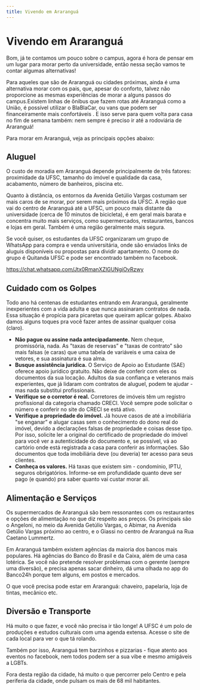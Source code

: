 ```yaml
---
title: Vivendo em Araranguá
---
```


# Vivendo em Araranguá

Bom, já te contamos um pouco sobre o campus, agora é hora de pensar em um lugar para morar perto da universidade, então nessa seção vamos te contar algumas alternativas!

Para aqueles que são de Araranguá ou cidades próximas, ainda é uma alternativa morar com os pais, que, apesar do conforto, talvez não proporcione as mesmas experiências de morar a alguns passos do campus.Existem linhas de ônibus que fazem rotas até Araranguá como a União, é possível utilizar o BlaBlaCar, ou vans que podem ser financeiramente mais confortáveis . E isso serve para quem volta para casa no fim de semana também: nem sempre é preciso ir até a rodoviária de Araranguá!

Para morar em Araranguá, veja as principais opções abaixo:

## Aluguel

O custo de moradia em Araranguá depende principalmente de três fatores: proximidade da UFSC, tamanho do imóvel e qualidade da casa, acabamento, número de banheiros, piscina etc.

Quanto à distância, os entornos da Avenida Getúlio Vargas costumam ser mais caros de se morar, por serem mais próximos da UFSC. A região que vai do centro de Araranguá até a UFSC, um pouco mais distante da universidade (cerca de 10 minutos de bicicleta), é em geral mais barata e concentra muito mais serviços, como supermercados, restaurantes, bancos e lojas em geral. Também é uma região geralmente mais segura.

Se você quiser, os estudantes da UFSC organizaram um grupo de WhatsApp para compra e venda universitária, onde são enviados links de aluguis disponíveis ou propostas para dividir apartamento. O nome do grupo é Quitanda UFSC e pode ser encontrado também no facebook.

https://chat.whatsapp.com/Jtx0RmanXZlGUNgiOvRzwy

## Cuidado com os Golpes

Todo ano há centenas de estudantes entrando em Araranguá, geralmente inexperientes com a vida adulta e que nunca assinaram contratos de nada. Essa situação é propícia para picaretas que queiram aplicar golpes. Abaixo damos alguns toques pra você fazer antes de assinar qualquer coisa (claro).

- **Não pague ou assine nada antecipadamente.** Nem cheque, promissória, nada. As "taxas de reservas” e "taxas de contrato” são mais falsas (e caras) que uma tabela de variáveis e uma caixa de vetores, e sua assinatura é sua alma.
- **Busque assistência jurídica.** O Serviço de Apoio ao Estudante (SAE) oferece apoio jurídico gratuito. Não deixe de conferir com eles os documentos da sua locação. Adultos da sua confiança e veteranos mais experientes, que já lidaram com contratos de aluguel, podem te ajudar - mas nada substitui profissionais.
- **Verifique se o corretor é real.** Corretores de imóveis têm um registro profissional da categoria chamado CRECI. Você sempre pode solicitar o número e conferir no site do CRECI se está ativo.
- **Verifique a propriedade do imóvel.** Já houve casos de até a imobiliária "se enganar” e alugar casas sem o conhecimento do dono real do imóvel, devido a declarações falsas de propriedade e coisas desse tipo. Por isso, solicite ler a original do certificado de propriedade do imóvel para você ver a autenticidade do documento e, se possível, vá ao cartório onde está registrada a casa para conferir as informações. São documentos que toda imobiliária deve (ou deveria) ter acesso para seus clientes.
- **Conheça os valores.** Há taxas que existem sim - condomínio, IPTU, seguros obrigatórios. Informe-se em profundidade quanto deve ser pago (e quando) pra saber quanto vai custar morar alí.

## Alimentação e Serviços

Os supermercados de Araranguá são bem ressonantes com os restaurantes e opções de alimentação no que diz respeito aos preços. Os principais são o Angeloni, no meio da Avenida Getúlio Vargas, o Abimar, na Avenida Getúlio Vargas próximo ao centro, e o Giassi no centro de Araranguá na Rua Caetano Lummertz.

Em Araranguá também existem agências da maioria dos bancos mais populares. Há agências do Banco do Brasil e da Caixa, além de uma casa lotérica. Se você não pretende resolver problemas com o gerente (sempre uma diversão), e precisa apenas sacar dinheiro, dá uma olhada no app do Banco24h porque tem alguns, em postos e mercados.

O que você precisa pode estar em Araranguá: chaveiro, papelaria, loja de tintas, mecânico etc.

## Diversão e Transporte

Há muito o que fazer, e você não precisa ir tão longe! A UFSC é um polo de produções e estudos culturais com uma agenda extensa. Acesse o site de cada local para ver o que tá rolando.

Também por isso, Araranguá tem barzinhos e pizzarias - fique atento aos eventos no facebook, nem todos podem ser a sua vibe e mesmo amigáveis a LGBTs.

Fora desta região da cidade, há muito o que percorrer pelo Centro e pela periferia da cidade, onde pulsam os mais de 68 mil habitantes.
